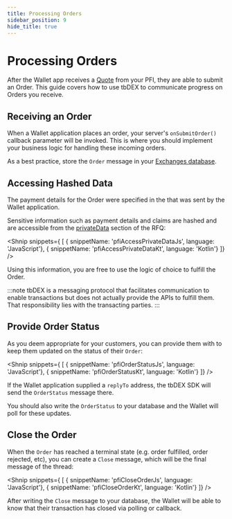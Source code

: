 ```yaml
---
title: Processing Orders
sidebar_position: 9
hide_title: true
---
```


<LanguageSwitcher languages="JavaScript, Kotlin"/>

# Processing Orders

After the Wallet app receives a [Quote](/tbdex/pfi/creating-quotes) from your PFI, they are able to submit an Order.
This guide covers how to use tbDEX to communicate progress on Orders you receive.

## Receiving an Order

When a Wallet application places an order, your server's `onSubmitOrder()` callback parameter will be invoked.
This is where you should implement your business logic for handling these incoming orders. 

As a best practice, store the `Order` message in your [Exchanges database](/tbdex/pfi/anatomy-of-a-pfi#main-server-entrypoint).

## Accessing Hashed Data

The payment details for the Order were specified in the <LanguageSwitchLink text="RFQ message" links='{"JavaScript": "https://tbd54566975.github.io/tbdex-js/classes/_tbdex_protocol.Rfq.html", 
"Kotlin": "https://tbd54566975.github.io/tbdex-kt/tb-d-e-x%20-s-d-k%20-documentation/tbdex.sdk.protocol.models/-rfq/index.html"}'/> that was sent by the Wallet application.

Sensitive information such as payment details and claims are hashed and are accessible from the [privateData](https://github.com/TBD54566975/tbdex/tree/main/specs/protocol#privatedata-1) section of the RFQ:

<Shnip snippets={
  [
    { snippetName: 'pfiAccessPrivateDataJs', language: 'JavaScript'},
    { snippetName: 'pfiAccessPrivateDataKt', language: 'Kotlin'}
  ]} />

Using this information, you are free to use the logic of choice to fulfill the Order.

:::note
tbDEX is a messaging protocol that facilitates communication to enable transactions but does not actually provide the APIs to fulfill them. 
That responsibility lies with the transacting parties. 
:::

## Provide Order Status 
As you deem appropriate for your customers, you can provide them with <LanguageSwitchLink text="OrderStatus messages" links='{"JavaScript": "https://tbd54566975.github.io/tbdex-js/classes/_tbdex_http_client.OrderStatus.html", "Kotlin": "https://tbd54566975.github.io/tbdex-kt/tb-d-e-x%20-s-d-k%20-documentation/tbdex.sdk.protocol.models/-order-status/index.html"}'/> to keep them updated on the status of their `Order`:

<Shnip snippets={
  [
    { snippetName: 'pfiOrderStatusJs', language: 'JavaScript'},
    { snippetName: 'pfiOrderStatusKt', language: 'Kotlin'}
  ]} />

If the Wallet application supplied a `replyTo` address, the tbDEX SDK will send the `OrderStatus` message there.

You should also write the `OrderStatus` to your database and the Wallet will poll for these updates.


## Close the Order

When the `Order` has reached a terminal state (e.g. order fulfilled, order rejected, etc), you can create a `Close` message, which will be the final message of the thread: 

<Shnip snippets={
  [
    { snippetName: 'pfiCloseOrderJs', language: 'JavaScript'},
    { snippetName: 'pfiCloseOrderKt', language: 'Kotlin'}
  ]} />

After writing the `Close` message to your database, the Wallet will be able to know that their transaction has closed via polling or callback.